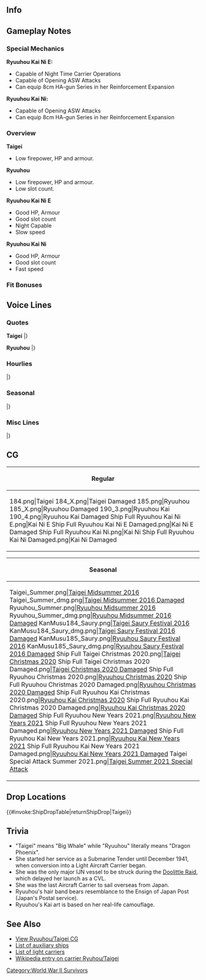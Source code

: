 ==Info==
{{KanmusuInfo|ID=184}}
{{KanmusuInfo|ID=185}}
{{KanmusuInfo|ID=190}}
{{KanmusuInfo|ID=483}}
{{KanmusuInfo|ID=488}}

==Gameplay Notes==
===Special Mechanics===
'''Ryuuhou Kai Ni E:'''
* Capable of Night Time Carrier Operations
* Capable of Opening ASW Attacks
* Can equip 8cm HA-gun Series in her Reinforcement Expansion
'''Ryuuhou Kai Ni:'''
* Capable of Opening ASW Attacks
* Can equip 8cm HA-gun Series in her Reinforcement Expansion

===Overview===
'''Taigei'''
* Low firepower, HP and armour.

'''Ryuuhou'''
* Low firepower, HP and armour.
* Low slot count.

'''Ryuuhou Kai Ni E'''
* Good HP, Armour
* Good slot count
* Night Capable
* Slow speed

'''Ryuuhou Kai Ni'''
* Good HP, Armour
* Good slot count
* Fast speed

===Fit Bonuses===
{{:{{BASEPAGENAME}}/Equipment Bonuses}}
{{clear}}

==Voice Lines==
===Quotes===
'''Taigei'''
{{ShipquoteHeader}}
{{ShipquoteKai
|scenario = Introduction
|origin = こんにちわ。潜水母艦、大鯨です。不束者ですが、よろしくお願い致します。
|translation = Hello. I'm the submarine tender, Taigei. I may not be very skilled, but please take good care of me.
}}
{{ShipquoteKai
|scenario = Library
|origin = 潜水母艦、大鯨です。
潜水艦作戦を支援します。いざという時は、空母に改装できる空母予備艦として設計されました。頑張ります。
|translation = I'm the submarine tender, Taigei.
I will support submarine operations. In desperate circumstances, I can be remodeled into a reserve aircraft carrier. I'll do my best.
}}
{{ShipquoteKai
|scenario = Secretary 1
|origin = なんでしょうか?
|translation = What is it?
|audio = Kc184v2.ogg
}}
{{ShipquoteKai
|scenario = Secretary 2
|origin = 潜水艦と編成ですか？お任せください。
|translation = A submarine composition? Leave it to me.
|audio = Kc184v3.ogg
}}
{{ShipquoteKai
|scenario = Secretary 3
|origin = ええと、この中ですか？玉ねぎや馬鈴薯…あと…補給用の魚雷とか…です…はい…
|translation = Ummm, in here? There's onions and potatoes... also... extra torpedoes... yes...
}}
{{ShipquoteKai
|scenario = Idle
|origin = て・い・と・く、提督！あ、あの…潜水艦作戦は…あっ、しばらくお休み…そ、そうですか…いえ、なんでもないんです…はい…
|translation = Ad~mi~ra~l~, Admiral! U-ummm... about the submarine operation... Ah, it's time to rest a while... I-is that so... No, it's nothing... Yes...
}}
{{ShipquoteKai
|scenario = Secretary Married
|origin = 提督、お疲れではないですか？私、潜水母艦なので、居住性はちょっと自信あります。
|translation = Aren't you tired, Admiral? Since I'm a submarine tender, I'm confident in my comforts.<ref>Submarine tenders were also designed to house submarine crews to allow them to rest.</ref>
}}
{{ShipquoteKai
|scenario = Wedding
|origin = 提督、こんな私を、生まれたままの姿で育ててくれて、本当にありがとうございます…いつも、はい、いつも、感謝しています。いつまでも、提督と一緒に…
|translation = Thank you very much for all the training you've provided since I've arrived, Admiral. I'll always, yes, I'll always be grateful. I'll be with you always...
}}
{{ShipquoteKai
|scenario = Looking At Scores
|origin = 提督、状況把握ですね、大切ですね。
|translation = Admiral, you want to know the situation, right? That's important.
}}
{{ShipquoteKai
|scenario = Joining A Fleet
|origin = 潜水艦隊旗艦、大鯨、出撃します。
|translation = Submarine squadron flagship, Taigei, sortieing.
}}
{{ShipquoteKai
|scenario = Equipment 1
|origin = まあ… ありがとうございます。
|translation = Well... Thank you very much.
}}
{{ShipquoteKai
|scenario = Equipment 2
|origin = 本当に。ちょっと嬉しいかも。
|translation = Honestly. I might be a little bit happy.
}}
{{ShipquoteKai
|scenario = Equipment 3
|origin = 嬉しいかも。
|translation = I might be happy.
}}
{{ShipquoteKai
|scenario = Supply
|origin = はい、ありがとうございます。
|translation = Yes, thank you very much.
}}
{{ShipquoteKai
|scenario = Docking Minor
|origin = ごめんなさい、ちょっとお風呂に…。
|translation = I'm sorry, I'll be in the bath for a while...
}}
{{ShipquoteKai
|scenario = Docking Major
|origin = すみません、また少しお風呂に…あう、電気溶接だとダメなのかしら。
|translation = Sorry, I need to go take another short bath... I-I wonder if the arc welding is bad.<ref>She was one of the first ships made by the IJN using electric welding techniques. As a result of the immature technology, the joins in her hull were weak. This resulted in many problems with leaks.</ref>
}}
{{ShipquoteKai
|scenario = Construction
|origin = まあ、新しいお仲間が来たみたいです。
|translation = Well, it looks like some new comrades have arrived.
}}
{{ShipquoteKai
|scenario = Returning From Sortie
|origin = 無事帰ってきました。よかった。
|translation = We're back safely. Thank goodness.
}}
{{ShipquoteKai
|scenario = Starting A Sortie
|origin = 潜水母艦、大鯨、抜錨しますね。
|translation = Submarine tender, Taigei, setting sail.
}}
{{ShipquoteKai
|scenario = Battle Start
|origin = 敵艦発見！…ど…どうしましょう？
|translation = Enemy ships spotted! ...Wh...what should I do?
}}
{{ShipquoteKai
|scenario = Attack
|origin = ええ、ええと…こ、攻撃。
|translation = Uuuh, ummmm... A-attack.
}}
{{ShipquoteKai
|scenario = Night Attack
|origin = 当たって…当たって。
|translation = Hit... please hit.
}}
{{ShipquoteKai
|scenario = Night Battle
|origin = この武装で艦隊戦は…無理かも。
|translation = It's probably impossible... for me to participate in a naval battle with this equipment.
}}
{{ShipquoteKai
|scenario = MVP
|origin = えっ…嘘…わ、私…あっ、ありがとうございます…がん、頑張ります！
|translation = Eh... No way... I-I'm... Th-thank you very much... I-I'll do my best!
}}
{{ShipquoteKai
|scenario = Minor Damage 1
|origin = きゃー。
|translation = Kyah
}}
{{ShipquoteKai
|scenario = Minor Damage 2
|origin = やっ…やめてください。
|translation = Pl... please stop that.
}}
{{ShipquoteKai
|scenario = Major Damage
|origin = ちょ…直撃。もっ…もうやだ…排水を急いで、沈んちゃう。
|translation = A... direct hit. En... enough already... If I don't pump out the water quickly, I'll sink.
}}
{{ShipquoteKai
|scenario = Sunk
|origin = え…私、沈むの…これが…水の…中……
|translation = Eh... I'm sinking... This is... the depths of... the sea...
}}
|} <references/>

{{clear}}

'''Ryuuhou'''
{{ShipquoteHeader}}
{{ShipquoteKai
|scenario = Introduction
|name=Ryuuhou
|origin = 潜水母艦改装空母の、龍鳳です。航空母艦として、私、頑張ります。
|translation = I'm the submarine tender converted into an aircraft carrier, Ryuuhou. I'll do my best as an aircraft carrier.
}}
{{ShipquoteKai
|scenario = Introduction
|kai2e = yes
|name=Ryuuhou
|origin = 機動部隊、航空母艦龍鳳、本気で参ります。
|translation = Carrier task force, carrier Ryuuhou, ready for anything.
}}
{{ShipquoteKai
|scenario = Library
|name=Ryuuhou
|origin = 潜水母艦改装空母の龍鳳です。
機関の換装の影響で速度は計画通りには出なかったけれど、このクラスの軽空母としては充実の飛行甲板と兵装なんです。
空母龍鳳、精一杯頑張ります。
|translation = I'm the submarine tender convered into an aircraft carrier, Ryuuhou.
Although my speed wasn't as high as planned due to an engine replacement, I'm still a class of light carrier armed with a full sized flight deck.<ref>Her diesel engines were replaced by turbine engines during her conversion. Although more powerful, they were not enough to overcome the increased displacement and her speed was reduced by 2 knots.</ref>
I'll do my very best as the carrier Ryuuhou.
}}
{{ShipquoteKai
|scenario = Secretary 1
|name=Ryuuhou
|origin = はい、出撃ですか？
|translation = Yes, is it a sortie?
|audio = Ryuuhou-Secretary_1.ogg
}}
{{ShipquoteKai
|scenario = Secretary 2
|name=Ryuuhou
|origin = 不幸…運が悪い…ええ、私が…そんなこと無いです。
|translation = Unfortunate... having bad luck... Eh, that... doesn't apply to me.
|audio = Ryuuhou-Secretary_2.ogg
}}
{{ShipquoteKai
|scenario = Secretary 2
|name=Ryuuhou
|kai = yes
|origin = えっ！？機動部隊の出撃ですか！？
|translation = Eh!? Sortieing with the carrier task force!?<ref>Kidou Butai (機動部隊) literally means 'mobile force' but the IJN used it to refer to their carrier task forces.</ref>
|audio = RyuuhouKai-Secretary_2.ogg
}}
{{ShipquoteKai
|scenario = Secretary 2
|name=Ryuuhou
|kai2e = yes
|origin =機動部隊、出撃準備、参ります。
|translation = Carrier task force ready to sortie.
}}
{{ShipquoteKai
|scenario = Secretary 3
|name=Ryuuhou
|origin = ドーリットル、何か、ちょっと苦手な響きの言葉ですね。何もしない…何…
|translation = Somehow I don't quite like the sound of the word 'Doolittle'. I couldn't do anything... what...<ref>She was the only ship damaged during the [https://en.wikipedia.org/wiki/Doolittle_Raid Doolittle Raid].</ref>
}}
{{ShipquoteKai
|scenario = Secretary 3
|name=Ryuuhou
|kai = yes
|origin = もう！輸送艦や防空砲台じゃなくて、私、空母です！空母！
|translation = Jeez! I'm not a transport ship or an anti-air battery, I'm a carrier! A carrier!<ref>She was used primarily for transporting planes during the war. After being badly damaged in the [https://en.wikipedia.org/wiki/Bombing_of_Kure_(July_1945) Bombing of Kure], she was permanently moored in the bay and had AA guns set up on her as an air defense position.</ref>
}}
{{ShipquoteKai
|scenario = Secretary 3
|name=Ryuuhou
|kai2e = yes
|origin = 提督、あ…あの、低速軽空母だって、十分戦えますよね。輸送艦代わりの遠征ばっかりじゃ、ないですよね？ねぇ？私、信じてます。
|translation = Admiral, uh-ummm, even though I'm a slow light carrier, I'm still good in a fight. You're not going to use me for nothing but expeditions, right? Right? I trust you.
}}
{{ShipquoteKai
|scenario = Idle
|name=Ryuuhou
|origin = て・い・と・く？提督！あ、あの、空母機動部隊の出撃は？…あ…えっと…暫くお休み？…そ、そうですか…あ、はい…
|translation = Ad~mi~ra~l~? Admiral! U-ummm, is it time for the carrier task force to sortie? ...Ah... Ummm... rest for a while? ...I-I see... Ah, yes...
}}
{{ShipquoteKai
|scenario = Idle
|kai2 = yes
|name=Ryuuhou
|origin = 素敵ですね？提督、このワイン、私の装束と同じ色。て・い・と・く、私酔ってしまえそうです。
|translation =Isn't this wonderful? Admiral, this wine is the same colour as my clothes. Ad~ mi~ ra~ l~, I'm a bit tipsy now.
}}
{{ShipquoteKai
|name=Ryuuhou
|scenario = Secretary Married
|origin = 提督、お疲れではないですか？私の飛行甲板で少しお休みになられますか？はい。
|translation = Aren't you tired, Admiral? Would you like to rest a while on my flight deck? Yes.
}}
{{ShipquoteKai
|scenario = Wedding
|name=Ryuuhou
|origin = 提督、改装空母の私をここまで育ててくれて、本当にありがとうございます。いつも、いつも感謝しています。いつまでも、いつまでも提督の機動部隊に、私…
|translation =Thank you very much for all the training from when I was convered into a carrier, Admiral. I'm... I'm always grateful. I want to always, always be a part of your task force, Admiral...
}}
{{ShipquoteKai
|scenario = Looking At Scores
|name=Ryuuhou
|origin = 提督、どんな状況ですか。大丈夫？
|translation = What's the situation, Admiral? Is it fine?
}}
{{ShipquoteKai
|scenario = Joining A Fleet
|name=Ryuuhou
|origin = はい、航空母艦「龍鳳」、抜錨します。
|translation = Yes, aircraft carrier Ryuuhou, setting sail.
}}
{{ShipquoteKai
|scenario = Joining A Fleet
|name=Ryuuhou
|kai = yes
|origin = 空母龍鳳の本当の力、お見せしたいと思います！
|translation = I want to show you my true power!
}}
{{ShipquoteKai
|scenario = Equipment 1
|name=Ryuuhou
|origin = 嬉しいです、ありがとうございます。
|translation = I'm happy, thank you very much.
}}
{{ShipquoteKai
|scenario = Equipment 1
|name=Ryuuhou
|kai = yes
|origin = 天山って、可愛いと思うんです、私。
|translation = I think the Tenzans are cute.
}}
{{ShipquoteKai
|scenario = Equipment 2
|name=Ryuuhou
|origin = これなら、敵艦載機に負けません。
|translation = I won't lose to enemy planes with this.
}}
{{ShipquoteKai
|scenario = Equipment 2
|name=Ryuuhou
|kai = yes
|origin = 提督、ありがとうございます！
|translation = Thank you very much, Admiral!
}}
{{ShipquoteKai
|scenario = Equipment 2
|name=Ryuuhou
|kai2 = yes
|origin = あら、美味しい。素敵ですね。
|translation = Oh my, it's delicious. This is wonderful.
}}
{{ShipquoteKai
|scenario = Equipment 2
|name=Ryuuhou
|kai2e = yes
|origin = あら、美味しい。素敵ですね。
|translation = Oh my, it's delicious. This is wonderful.
}}
{{ShipquoteKai
|scenario = Equipment 3
|name=Ryuuhou
|origin = やりましたね。
|translation = I've done it.
}}
{{ShipquoteKai
|scenario = Supply
|name=Ryuuhou
|origin = 艦載機の補充も、感謝いたします。
|translation = Thanks for replacing my planes too.
}}
{{ShipquoteKai
|scenario = Docking Minor
|name=Ryuuhou
|origin = ちょっとお風呂入りますね。
|translation = I'll be in the bath for a while.
}}
{{ShipquoteKai
|scenario = Docking Major
|name=Ryuuhou
|origin = すいません。ちょっと、長いお風呂になるかも。
|translation = Sorry, I'll be taking quite a long bath.
}}
{{ShipquoteKai
|scenario = Construction
|name=Ryuuhou
|origin = 新しい仲間が来たみたい。
|translation = Looks like a new comrade has arrived.
}}
{{ShipquoteKai
|scenario = Returning From Sortie
|name=Ryuuhou
|origin = 今回も無事帰って来れました。よかった。
|translation = We returned safely again this time. Thank goodness.
}}
{{ShipquoteKai
|scenario = Returning From Sortie
|name=Ryuuhou
|kai = yes
|origin = 無事に母港に戻って来れました。よかった。
|translation = We've returned safely to port. Thank goodness.
}}
{{ShipquoteKai
|scenario = Starting A Sortie
|name=Ryuuhou
|origin = 機動部隊、出撃です！勝つ気で参ります。
|translation = Task Force, sortieing! Forwards to victory.
}}
{{ShipquoteKai
|scenario = Battle Start
|name=Ryuuhou
|origin = 気持ちいい…第一攻撃隊、発艦。
|translation = This feels good... 1st Attack Corps, take off.
}}
{{ShipquoteKai
|scenario = Attack
|name=Ryuuhou
|origin = 続けていきます。龍鳳、攻撃隊、発艦。
|translation = Let's go. Ryuuhou Attack Corps, take off.
}}
{{ShipquoteKai
|scenario = Attack
|name=Ryuuhou
|kai = yes
|origin = 艦載機があれば、私だって！
|translation = I can do this too when I have planes!
}}
{{ShipquoteKai
|scenario = Night Attack
|name=Ryuuhou
|origin = 七面鳥ですか。誰が…わたしの…いいえ、精鋭たちです。侮らないで。
|translation = Turkey huh. Who is... my... No, they are the elite. Don't look down on them.<ref>Referring to the [https://en.wikipedia.org/wiki/Battle_of_the_Philippine_Sea Battle of the Philippine Sea] aka the Great Marianas Turkey Shoot where inexperienced IJN air crews were shot down en masse by USN AA crews.</ref>
}}
{{ShipquoteKai
|scenario = Night Attack
|name=Ryuuhou
|kai = yes
|origin = 私達、改装空母を舐めないで！
|translation = Don't underestimate my carrier remodel!
}}
{{ShipquoteKai
|scenario = Night Attack
|name=Ryuuhou
|kai2e = yes
|origin = 龍鳳攻撃隊、発艦！お願い致します。
|translation = Ryuuhou Attack Squadron, take off! I'm counting on you.
}}
{{ShipquoteKai
|scenario = Night Battle
|name=Ryuuhou
|origin = 追撃に移行します。全艦、突撃。
|translation = Let's pursue them. All ships, charge.
}}
{{ShipquoteKai
|scenario = MVP
|name=Ryuuhou
|origin = 私の艦載機が活躍したの。や、やった！これが空母の、龍鳳の力なんです。
|translation = My planes have achieved great things? Y-Yay! This is the power of me as a carrier.
}}
{{ShipquoteKai
|scenario = Minor Damage 1
|name=Ryuuhou
|origin = きゃあ～。
|translation = Kyaah~
}}
{{ShipquoteKai
|scenario = Minor Damage 2
|name=Ryuuhou
|origin = やだ、飛行甲板の格納庫が。
|translation = Oh no, my flight deck hangar.<ref>Her hangar was rendered inoperable during the 1945 Kure Raid.</ref>
}}
{{ShipquoteKai
|scenario = Major Damage
|name=Ryuuhou
|origin = やられました…エレベーターが…で、でも、まだ大丈夫、沈みません。
|translation = They got me... My elevator is... B-but, I'm still fine, I won't sink.
}}
{{ShipquoteKai
|scenario = Sunk
|name=Ryuuhou
|origin = 空母として、沈むのね…今度は活躍、できた…かな。
|translation = So I'll sink as a carrier... I wonder if... I was able to achieve lots this time...<ref>Technically she was sunk as an AA platform.</ref>
}}
|} <references/>

{{clear}}

===Hourlies===
{{ShipquoteHeader | type = hourly}}
{{ShipquoteKai
|scenario = 00:00 
|origin = ちょうど午前零時です。すっかり深夜ですね。お疲れじゃないですか？
|translation = It's now 12am. It's really late at night. Aren't you tired?
|audio = RyuuhouKai-Hourly_0000.ogg
}}
{{ShipquoteKai
|scenario = 01:00 
|origin = マルヒトマルマル。提督、深夜ですよ。
|translation = 0100. It's late at night, Admiral.
|audio = RyuuhouKai-Hourly_0100.ogg
}}
{{ShipquoteKai
|scenario = 02:00 
|origin = マルフタマルマル。提督、お休みにならなくていいのですか？
|translation = 0200. Are you sure you don't need some rest, Admiral?
|audio = RyuuhouKai-Hourly_0200.ogg
}}
{{ShipquoteKai
|scenario = 03:00 
|origin = マルサンマルマル。ふはぁ、私も少し眠くなってしまいました…だ、大丈夫！あぁ…
|translation = 0300. *yawn* I'm a bit sleepy now... I-I'm fine! Ah...
|audio = RyuuhouKai-Hourly_0300.ogg
}}
{{ShipquoteKai
|scenario = 04:00 
|origin = マルヨンマルマル。だ、大丈夫です！格納庫の天山数えて起きているので、大丈夫。
|translation = 0400. I-I'm fine! I'll be fine staying awake by counting the Tenzan in my hangar.
|audio = RyuuhouKai-Hourly_0400.ogg
}}
{{ShipquoteKai
|scenario = 05:00 
|origin = マルゴーマルマル。提督、朝です！お早いですね？まさか、徹夜でしょうか…
|translation = 0500. It's morning, Admiral! It sure came quick right? You couldn't have stayed up all night...
|audio = RyuuhouKai-Hourly_0500.ogg
}}
{{ShipquoteKai
|scenario = 06:00 
|origin = マルロクマルマル。朝ごはんは何がいいですか？さすがに朝からカレーは重いですよね…
|translation = 0600. What would you like for breakfast? Curry omellete rice is definitely too heavy for breakfast...
|audio = RyuuhouKai-Hourly_0600.ogg
}}
{{ShipquoteKai
|scenario = 07:00 
|origin = マルナナマルマル。提督、朝ごはんはお味噌汁と卵焼き、鮭の切り身を焼いてみました。さぁ、召し上がれ！
|translation = 0700. It's miso soup, rolled omelette and grilled salmon fillets for breakfast, Admiral. Now, help yourself!
|audio = RyuuhouKai-Hourly_0700.ogg
}}
{{ShipquoteKai
|scenario = 08:00 
|origin = マルハチマルマル。さぁ、今日も元気に頑張りましょう！ね？提督！？
|translation = 0800.  Now let's give it our all today too! Right? Admiral!? 
|audio = RyuuhouKai-Hourly_0800.ogg
}}
{{ShipquoteKai
|scenario = 09:00 
|origin = マルキュウマルマル。鎮守府のお掃除もしたいですね。私、掃き掃除しますね！
|translation = 0900. I'll need to clean the Naval Base too. I'll go get started!
|audio = RyuuhouKai-Hourly_0900.ogg
}}
{{ShipquoteKai
|scenario = 10:00 
|origin = ヒトマルマルマル。結構埃も溜まっていますね。提督も一緒に。はい、これ持って。
|translation = 1000. It was really dusty. Give me a hand, Admiral. Yes, hold this.
|audio = RyuuhouKai-Hourly_1000.ogg
}}
{{ShipquoteKai
|scenario = 11:00 
|origin = ヒトヒトマルマル。お掃除すると、お腹が空きますね…お昼ご飯は何にしましょうか？
|translation = 1100. You get do get hungry after cleaning huh... What should we have for lunch?
|audio = RyuuhouKai-Hourly_1100.ogg
}}
{{ShipquoteKai
|scenario = 12:00 
|origin = ヒトフタマルマル。今日のお昼ご飯は、大げぃ…じゃなかった、龍鳳特製カレーです！
|translation = 1200. Today's lunch is Taigei's... No wait, Ryuuhou's Special Curry!
|audio = RyuuhouKai-Hourly_1200.ogg
}}
{{ShipquoteKai
|scenario = 13:00 
|origin = ヒトサンマルマル。龍鳳特製カレー、いかがでしたか？馬鈴薯もおいしいでしょ？
|translation = 1300. How was my special curry? The potatoes were delicious too right?
|audio = RyuuhouKai-Hourly_1300.ogg
}}
{{ShipquoteKai
|scenario = 14:00 
|origin = ヒトヨンマルマル。提督、あの、そろそろ本格的な機動部隊の…あ、まだ？…はぃ…
|translation = 1400. Ummm, Admiral, is it almost time for a full scale task force... Ah, Not yet? ...Yes...
|audio = RyuuhouKai-Hourly_1400.ogg
}}
{{ShipquoteKai
|scenario = 15:00 
|origin = ヒトゴーマルマル。提督、そろそろ本格的に空母機動部隊で出撃ですよね？…ね！？
|translation = 1500. Is it almost time for a full scale task force sortie right, Admiral? ...Right!?
|audio = RyuuhouKai-Hourly_1500.ogg
}}
{{ShipquoteKai
|scenario = 16:00 
|origin = ヒトロクマルマル。なんだか、夕焼け空が綺麗…もう夕方ですね。
|translation = 1600. The sky is somewhat beautiful... It's already sunset huh.
|audio = RyuuhouKai-Hourly_1600.ogg
}}
{{ShipquoteKai
|scenario = 17:00 
|origin = ヒトナナマルマル。そろそろ、お夕食の準備をしないと。提督、何がいいでしょう？
|translation = 1900. I need to go prepare dinner soon. What would you like, Admiral?
|audio = RyuuhouKai-Hourly_1700.ogg
}}
{{ShipquoteKai
|scenario = 18:00 
|origin = ヒトハチマルマル。お昼はカレーですし、夜は少し凝ったものがいいでしょうか…
|translation = 1800. Since we had curry for lunch, I should make something more refined tonight...
|audio = RyuuhouKai-Hourly_1800.ogg
}}
{{ShipquoteKai
|scenario = 19:00 
|origin = ヒトキュウマルマル。提督、今晩はフーカデンビーフにしてみました。どうでしょう？
|translation = 1900. I made fricandeau beef tonight, Admiral. How is it?<ref>[https://cookpad.com/recipe/3382370 Fricandeau Beef] is a type of meatloaf of egg wrapped with minced beef.</ref>
|audio = RyuuhouKai-Hourly_1900.ogg
}}
{{ShipquoteKai
|scenario = 20:00 
|origin = フタマルマルマル。フーカデンビーフ、いかがでしたか？…ふふ、良かった！
|translation = 2000. How was the fricandeau beef? ...Fufu, great!
|audio = RyuuhouKai-Hourly_2000.ogg
}}
{{ShipquoteKai
|scenario = 21:00 
|origin = フタヒトマルマル。提督、洗い物片付けたら、明日の作戦の計画を立てましょう。
|translation = 2100. Let's make plans for tomorrow's operations after I'm done cleaning up, Admiral.
|audio = RyuuhouKai-Hourly_2100.ogg
}}
{{ShipquoteKai
|scenario = 22:00 
|origin = フタフタマルマル。明日こそ、本格的な空母機動部隊による出撃を…ね、提督！？
|translation = 2100. You'll send out a full scale task force sortie tomorrow... right, Admiral!?
|audio = RyuuhouKai-Hourly_2200.ogg
}}
{{ShipquoteKai
|scenario = 23:00 
|origin = フタサンマルマル。提督、本日も一日、大変お疲れ様でした。明日も頑張りましょう。
|translation = 2300. Thank you very much for your hard work everyday, Admiral. Let's do our best tomorrow too.
|audio = RyuuhouKai-Hourly_2300.ogg
}}
|} <references/>

{{clear}}

===Seasonal===
{{SeasonalHeaderOld}}
{{SeasonalQuote
|scenario = [[Seasonal/New_Year_2016|New Year 2016]]
|origin = 提督？あ、あの…潜水母艦、いいですよね？必要ですよね？…あぁ、良かった。はい！潜水艦達のお世話は、お任せ下さい！
|translation =	Admiral? Uh-ummm… Aviation submarines are good right? They’re necessary right? …Ah, thank goodness.  Yes! Please leave taking care of the submarines to me!
|audio = Taigei_New_Years_Day_2016.ogg
|notes = 
}}
{{SeasonalQuote
|scenario = [[Seasonal/Early_Summer_2016|Early Summer 2016]]
|origin = て・い・と・く♪えぇ、何ですか？水着ですか？一応用意してあるのですが…えぇ、今ですか？！夏まで待っててくださいね？
|translation =	Ad~ mi~ ral~♪ Eh, what is it? A swimsuit? I have one ready just in case… Eh, now?! Please wait till summer alright?
|audio = Taigei_Early_Summer_Sec1_2016.ogg
|notes = 
}}
{{SeasonalQuote
|scenario = [[Seasonal/Autumn_2016|Autumn 2016]]
|origin = あぁ、時雨さん、お疲れ様です。えぇ、秋はバルジが…？そうですね、時雨さんは大丈夫ですけど、私気をつけなきゃ…。
|translation =	Ah, thanks for your hard work, Shigure. Eh, the autumn bulge…? That’s right, you’re fine but I need to be careful…
|audio = Taigei_Autumn_2016_Sec1.mp3
|notes = 
}}
{{SeasonalQuote
|scenario = [[Seasonal/Saury_2016|Saury Festival 2016]]
|origin = 艦隊で秋刀魚漁支援ですか？了解しました！あぁ、磯風さんも準備万端ですね！よし！
|translation =	The fleet is going to support saury fishing? Roger that! Ah, Isokaze is ready too! Alright!
|audio = Taigei_Sec1_Saury_2016.mp3
|notes = As Taigei
}}
{{SeasonalQuote
|scenario = [[Seasonal/Saury_2016|Saury Festival 2016]]
|origin = 艦隊全力で秋刀魚漁支援ですか？龍鳳、了解しました！磯風さん、浜風さんも、準備万端ですね？
|translation =	The whole fleet is going to support saury fishing? Roger that! Isokaze, Hamakaze; are you ready?
|audio = Ryuuhou_Sec1_Saury_2016.mp3
|notes = As Ryuuhou
}}
{{SeasonalQuote
|scenario = [[Seasonal/Christmas_2016|Christmas 2016]]
|origin = て・い・と・く♪クリスマスですね。私、腕を奮っちゃいます！お料理のリクエスがあったら、言ってくださいね？
|translation =	Ad~ mi~ ral~♪ It’s Christmas. I’ll work my hardest! Please let me know if you have anything you’d like to eat alright?
|audio = Taigei_Christmas_2016_Sec1.mp3
|notes = 
}}
{{SeasonalQuote
|scenario = [[Seasonal/End_of_Year_2016|End of Year 2016]]
|origin = 鳳翔さんどうされたんですか？そうか、鎮守府の大掃除ですね。私も手伝えいたします。あぁ、はい！まず、掃き掃除ですね？
|translation =	What are you doing, Houshou-san? I see, it’s the Naval Base’s spring cleaning. I’ll help too. Ah, yes! First we’ll be sweeping right?
|audio = Taigei_End_Of_Year_2016_Sec1.mp3
|notes = 
}}
{{SeasonalQuote
|scenario = [[Seasonal/New_Year_2017|New Year 2017]]
|origin = て・い・と・く♪提督、新年あけましておめでとうございます。本年もどうぞよろしくお願い致します。
|translation =	Ad~ mi~ ral~♪ Happy New Year, Admiral. Please look after me this year too.
|audio = Ryuuhou_New_Year_2017_sec1.mp3
|notes = 
}}
{{SeasonalQuote
|scenario = [[Seasonal/Setsubun_2017|Setsubun 2017]]
|origin = 節分なんですけど、潜水艦の子達が…いたい！や、やだ！いたぁ！も、もう、いやだぁ！あぁ、やめてぇ！もう降参だからぁ。
|translation =	Even though it’s Setsubun, the submarine girls are… Ouch! N-no! Ouch! J-jeez, no way! Ah, stop that! I give up already.
|audio = Ryuuhou_Setsubun_2017.mp3
|notes = As Taigei
}}
{{SeasonalQuote
|scenario = [[Seasonal/Setsubun_2017|Setsubun 2017]]
|origin = 節分なんですけど、さすがに空母になった私には、潜水艦の子達が…いたい！えぇ、どうしてぇ！？いた、いたたたたぁ！も、もう、もうやめて！どうして！？もうぅ！
|translation =	Even though it’s Setsubun and since I’m a carrier now, those submarine girls are… Ouch! Eh, why!? Ow, owowowow! J-jeez, stop that already! Why!? Jeez!
|audio = Ryuuhou_Setsubun_2017_Sec1.mp3
|notes = As Ryuuhou
}}
{{SeasonalQuote
|scenario = [[Seasonal/Valentine%27s_Day_2017|Valentine’s Day 2017]]
|origin = て・い・と・く！はい、大鯨からのチョコレート、どうか受け取ってください！あ、ありがとうございます！
|translation =	Ad~ mi~ ral~! Here, please accept my chocolates! Th-thank you very much!
|audio = Taigei_Valentines_Day_2017_Sec1.mp3
|notes = As Taigei
}}
{{SeasonalQuote
|scenario = [[Seasonal/Valentine%27s_Day_2017|Valentine’s Day 2017]]
|origin = て・い・と・く！はい、龍鳳からのチョコレート、どうか受け取ってください！あ、ありがとうございます！
|translation =	Ad~ mi~ ral~! Here, please accept my chocolates! Th-thank you very much!
|audio = Ryuuhou_Valentine_Sec1.ogg
|notes = As Ryuuhou
}}
{{SeasonalQuote
|scenario = [[Seasonal/Hinamatsuri_2017|Hinamatsuri 2017]]
|origin = ひな祭り、ひな人魚かわいいですね。潜水艦たちもかわいく…あれ？菱餅が…おかしいは…確かに…また良いしなくちゃ。
|translation =	It’s Hinamatsuri, the hina dolls are cute. The submarines are cute too… Huh? The hishimochi is… That’s strange… I’m sure… I have to make them again.
|audio = Taigei_Hinamatsuri_2017_Sec1.mp3
|notes = 
}}
{{SeasonalQuote
|scenario = [[Seasonal/White_Day_2017|White Day 2017]]
|origin = もしかしてこちらを私に？ありがとうございます！私、だいじにだいじに頂きます！
|translation =	Could this be for me? Thank you very much! I’ll really, really savour this!
|audio = Ryuuhou_White_Day_2017.mp3
|notes = 
}}
{{SeasonalQuote
|scenario = [[Seasonal/Coming_of_Spring_2017|Spring 2017]]
|origin = お花見ですか？おまかせください！お重いっぱいにお料理詰めて馳せ参じますね。あの子達何好きかしら？
|translation =	Cherry blossom viewing? Leave it to me! I’ll hurry and fill an ojyuu with lots of food. I wonder what those girls would like?<ref>An ojyuu is a multi-tiered lunchbox usually for picnics.</ref>
|audio = Taigei_Spring_2017_Sec1.mp3
|notes = 
}}
{{SeasonalQuote
|scenario = [[Seasonal/Fourth_Anniversary|4th Anniversary]]
|origin = て・い・と・く、おめでとう御座います。艦隊は四周年を迎えました。大鯨もお祝い申し上げます。祝賀のお料理、作りますね！
|translation =	Ad~ mi~ ral~, congratulations. The fleet’s 4th Anniversary is here. I give you my regards. I’ll cook something for the celebrations!
|audio = Taigei_4th_Anniversary_Sec1_2017.mp3
|notes = As Taigei
}}
{{SeasonalQuote
|scenario = [[Seasonal/Fourth_Anniversary|4th Anniversary]]
|origin = て・い・と・く、おめでとう御座います。艦隊は四周年を迎えました。龍鳳もお祝い申し上げます。祝賀のお料理、作りますね！
|translation =	Ad~ mi~ ral~, congratulations. The fleet’s 4th Anniversary is here. I give you my regards. I’ll cook something for the celebrations!
|audio = Ryuuhou_4th_Anniversary_Sec1_2017.mp3
|notes = As Ryuuhou
}}
{{SeasonalQuote
|scenario = [[Seasonal/Late_Autumn_2017|Late Autumn 2017]]
|origin = 少し寒きなって来ましたね。かぜを引かないようにしないと。提督も暖かくしてくださいね。
|translation =	It’s gotten a bit colder. I hope that I won’t catch a cold. You better keep warm too, Admiral.
|audio = Ryuuhou_Late_Autumn_2017_Sec1.mp3
|notes = 
}}
{{SeasonalQuote
|scenario = [[Seasonal/Fifth_Anniversary|5th Anniversary]]
|origin = て・い・と・く、おめでとうございます！艦隊はついに、五周年を迎えました！大鯨も、お祝い申し上げます！祝賀のお料理がんばりますね。
|translation =	Congratulations, Ad-mi-ral! The fleet is finally celebrating it’s 5th Anniversary! I’d like to congratulate you too! I’ll work hard on making food for the celebration.
|audio = Taigei_5th_Anniversary_Sec1.mp3
|notes = As Taigei
}}
{{SeasonalQuote
|scenario = [[Seasonal/Fifth_Anniversary|5th Anniversary]]
|origin = て・い・と・く！おめでとうございます！艦隊はついに五周年を迎えました。龍鳳もお祝い申し上げます。祝賀の料理、がんばりますね。
|translation =	Congratulations, Ad-mi-ral! The fleet is finally celebrating it’s 5th Anniversary! I’d like to congratulate you too! I’ll work hard on making food for the celebration.
|audio = Ryuuhou_5th_Anniversary_Sec1.mp3
|notes = As Ryuuhou
}}
{{SeasonalQuote
|scenario = [[Seasonal/Sixth_Anniversary|6th Anniversary]]
|origin = て・い・と・く、おめでとうございます。艦隊は、この春また、新たの歴史を刻むことができました。お祝いとお礼申し上げます。
|translation =	Ad~ mi~ ra~ l~, congratulations. This spring, the fleet has marked a new page in it's history. I offer my sincerest thanks and congratulations.
|audio = Taigei_6th_Anniversary_Sec2.mp3
|notes = Secretary 2
}}
{{SeasonalQuote
|scenario = [[Seasonal/Rainy_Season_2020|Rainy Season 2020]]
|origin = 雨の季節。うふふ、つくちゃった。て・い・と・くのてるてる坊主。可愛い！あぁ、提督、ほら。似てるでしょう？
|translation =	It's the rainy season. Ufufu, I made this. It's a teriteru bouzu of you, ad-mi-ra-l. It's cute! Ah, Admiral, look at it. Doesn't it look just like you?
|audio = Taigei_Rainy_Season_2020_Secretary_1.mp3
|notes = As Taigei
}}
{{SeasonalQuote
|scenario = [[Seasonal/Rainy_Season_2020|Rainy Season 2020]]
|origin = 雨の季節。うふふ、作っちゃった。て・い・と・くと、龍鳳のてるてる坊主。あぁ、提督、ほら見て。可愛いでしょう？
|translation =	It's the rainy season. Ufufu, I made this. It's a teruteru bouzu of ad-mi-ra-l and me. Admiral, take a look. Isn't it cute?
|audio = Ryuuhou_Rainy_Season_2020_Secretary_1.mp3
|notes = As Ryuuhou
}}
|}<references/>

{{clear}}

===Misc Lines===
{{SeasonalHeaderOld}}
{{SeasonalQuote
|scenario = [[Fall 2020 Event]]
|origin = 潜水艦隊旗艦、大鯨、本気の攻撃で参ります。
|translation =	Submarine fleet flagship, Taigei, coming at you with all I've got.
|audio = Ship_Voice_Taigei_Fall_2020_Event_Friend_Fleet_1.mp3
|notes = Taigei Friend Fleet 1
}}
{{SeasonalQuote
|scenario = [[Fall 2020 Event]]
|origin = 機動部隊、航空母艦、龍鳳、本気で参ります。
|translation =	Carrier task force, carrier Ryuuhou, coming at you with all I got.
|audio = Ship_Voice_Ryuuhou_Fall_2020_Event_Friend_Fleet_1.mp3
|notes = Ryuuhou Friend Fleet 1
}}
{{SeasonalQuote
|scenario = [[Fall 2020 Event]]
|origin = 機動部隊、航空母艦、龍鳳、本気で参ります。
|translation =	Carrier task force, carrier Ryuuhou, coming at you with all I got.
|audio = Ship_Voice_Ryuuhou_Kai_Fall_2020_Event_Friend_Fleet_1.mp3
|notes = Ryuuhou Kai Friend Fleet 1
}}
|}<references/>

{{clear}}

==CG==
{| class="mw-collapsible mw-collapsed wikitable" style="width: 100%;"
!Regular
|-
|<gallery>
184.png|Taigei
184_X.png|Taigei Damaged
185.png|Ryuuhou
185_X.png|Ryuuhou Damaged
190_3.png|Ryuuhou Kai
190_4.png|Ryuuhou Kai Damaged
Ship Full Ryuuhou Kai Ni E.png|Kai Ni E
Ship Full Ryuuhou Kai Ni E Damaged.png|Kai Ni E Damaged
Ship Full Ryuuhou Kai Ni.png|Kai Ni
Ship Full Ryuuhou Kai Ni Damaged.png|Kai Ni Damaged
</gallery>
|}

{| class="mw-collapsible mw-collapsed wikitable" style="width: 100%;"
!Seasonal
|-
|<gallery>
Taigei_Summer.png|[[Seasonal/Summer_2016|Taigei Midsummer 2016]]
Taigei_Summer_dmg.png|[[Seasonal/Summer_2016|Taigei Midsummer 2016 Damaged]]
Ryuuhou_Summer.png|[[Seasonal/Summer_2016|Ryuuhou Midsummer 2016]]
Ryuuhou_Summer_dmg.png|[[Seasonal/Summer_2016|Ryuuhou Midsummer 2016 Damaged]]
KanMusu184_Saury.png|[[Seasonal/Saury_2016|Taigei Saury Festival 2016]]
KanMusu184_Saury_dmg.png|[[Seasonal/Saury_2016|Taigei Saury Festival 2016 Damaged]]
KanMusu185_Saury.png|[[Seasonal/Saury_2016|Ryuuhou Saury Festival 2016]]
KanMusu185_Saury_dmg.png|[[Seasonal/Saury_2016|Ryuuhou Saury Festival 2016 Damaged]]
Ship Full Taigei Christmas 2020.png|[[Seasonal/Christmas_2020|Taigei Christmas 2020]]
Ship Full Taigei Christmas 2020 Damaged.png|[[Seasonal/Christmas_2020|Taigei Christmas 2020 Damaged]]
Ship Full Ryuuhou Christmas 2020.png|[[Seasonal/Christmas_2020|Ryuuhou Christmas 2020]]
Ship Full Ryuuhou Christmas 2020 Damaged.png|[[Seasonal/Christmas_2020|Ryuuhou Christmas 2020 Damaged]]
Ship Full Ryuuhou Kai Christmas 2020.png|[[Seasonal/Christmas_2020|Ryuuhou Kai Christmas 2020]]
Ship Full Ryuuhou Kai Christmas 2020 Damaged.png|[[Seasonal/Christmas_2020|Ryuuhou Kai Christmas 2020 Damaged]]
Ship Full Ryuuhou New Years 2021.png|[[Seasonal/New_Year_2021|Ryuuhou New Years 2021]]
Ship Full Ryuuhou New Years 2021 Damaged.png|[[Seasonal/New_Year_2021|Ryuuhou New Years 2021 Damaged]]
Ship Full Ryuuhou Kai New Years 2021.png|[[Seasonal/New_Year_2021|Ryuuhou Kai New Years 2021]]
Ship Full Ryuuhou Kai New Years 2021 Damaged.png|[[Seasonal/New_Year_2021|Ryuuhou Kai New Years 2021 Damaged]]
Taigei Special Attack Summer 2021.png|[[Seasonal/Summer_2021|Taigei Summer 2021 Special Attack]]
</gallery>
|}

== Drop Locations ==
{{#invoke:ShipDropTable|returnShipDrop|Taigei}}

==Trivia==
*"Taigei" means "Big Whale" while "Ryuuhou" literally means "Dragon Phoenix".
*She started her service as a Submarine Tender until December 1941, when conversion into a Light Aircraft Carrier began.
*She was the only major IJN vessel to be struck during the [[wikipedia:Doolittle_Raid|Doolittle Raid]], which delayed her launch as a CVL.
*She was the last Aircraft Carrier to sail overseas from Japan.
*Ryuuhou's hair band bears resemblance to the Ensign of Japan Post (Japan's Postal service).
*Ryuuhou's Kai art is based on her real-life camouflage.

==See Also==
*[[{{PAGENAMEE}}/Gallery|View Ryuuhou/Taigei CG]]
* [[Auxiliary Ships|List of auxiliary ships]]
* [[EliteCVL|List of light carriers]]
*[[wikipedia:Japanese_aircraft_carrier_Ryūhō|Wikipedia entry on carrier Ryuhou/Taigei]]
{{shiplist}}
[[Category:World War II Survivors]]